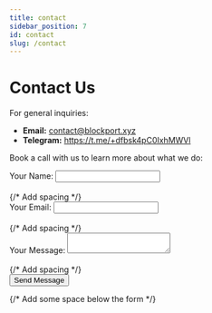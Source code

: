 ```yaml
---
title: contact
sidebar_position: 7
id: contact
slug: /contact
---
```


# Contact Us

For general inquiries:

* **Email:** contact@blockport.xyz
* **Telegram:** https://t.me/+dfbsk4pC0IxhMWVl

Book a call with us to learn more about what we do:

<form action="https://formspree.io/f/xldjpdjq" method="POST">
  <div>
    <label>
      Your Name:
      <input type="text" name="name" required />
    </label>
  </div>
  <br /> {/* Add spacing */}
  <div>
    <label>
      Your Email:
      <input type="email" name="email" required />
    </label>
  </div>
  <br /> {/* Add spacing */}
  <div>
    <label>
      Your Message:
      <textarea name="message" required></textarea>
    </label>
  </div>
  <br /> {/* Add spacing */}
  <div>
    <button type="submit">Send Message</button>
  </div>
</form>

{/* Add some space below the form */}
<br />
<br />
